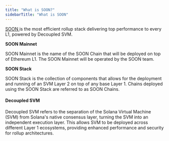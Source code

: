 ```yaml
---
title: "What is SOON?"
sidebarTitle: "What is SOON"
---
```


[SOON ](https://x.com/soon_svm)is the most efficient rollup stack delivering top performance to every L1, powered by Decoupled SVM.

**SOON Mainnet**

SOON Mainnet is the name of the SOON Chain that will be deployed on top of Ethereum L1. The SOON Mainnet will be operated by the SOON team.

**SOON Stack**

SOON Stack is the collection of components that allows for the deployment and running of an SVM Layer 2 on top of any base Layer 1. Chains deployed using the SOON Stack are referred to as SOON Chains.

#### Decoupled SVM

Decoupled SVM refers to the separation of the Solana Virtual Machine (SVM) from Solana's native consensus layer, turning the SVM into an independent execution layer. This allows SVM to be deployed across different Layer 1 ecosystems, providing enhanced performance and security for rollup architectures.